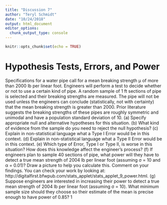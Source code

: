 ```yaml
---
title: "Discussion 7"
author: "Teryl Schmidt"
date: "10/24/2018"
output: html_document
editor_options: 
  chunk_output_type: console
---
```


```r
knitr::opts_chunk$set(echo = TRUE)
```


# Hypothesis Tests, Errors, and Power
Specifications for a water pipe call for a mean breaking strength µ of more than 2000 lb per linear foot.
Engineers will perform a test to decide whether or not to use a certain kind of pipe. A random sample
of 1 ft sections of pipe is selected and their breaking strengths are measured. The pipe will not be used
unless the engineers can conclude (statistically, not with certainty) that the mean breaking strength is
greater than 2000. Prior literature suggests the breaking strengths of these pipes are roughly symmetric
and unimodal and have a population standard deviation of 10.
(a) Specify appropriate null and alternative hypotheses for this situation.
(b) What kind of evidence from the sample do you need to reject the null hypothesis?
(c) Explain in non-statistical language what a Type I Error would be in this context.
(d) Explain in non-statistical language what a Type II Error would be in this context.
(e) Which type of Error, Type I or Type II, is worse in this situation? How does this knowledge affect
the engineer’s process?
(f) If engineers plan to sample 40 sections of pipe, what power will they have to detect a true
mean strength of 2004 lb per linear foot (assuming σ = 10 and α = 0.01)? Draw a picture to
help you calculate this. Comment on your findings. You can check your work by looking at:
http://digitalfirst.bfwpub.com/stats_applet/stats_applet_9_power.html.
(g) Suppose engineers are interested in increasing their power to detect a true mean strength of 2004
lb per linear foot (assuming σ = 10). What minimum sample size should they choose so their
estimate of the mean is precise enough to have power of 0.85?
1